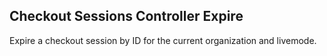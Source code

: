 ## Checkout Sessions Controller Expire

Expire a checkout session by ID for the current organization and livemode.